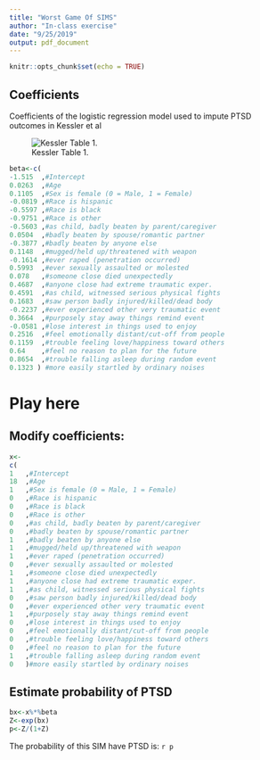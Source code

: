 ```yaml
---
title: "Worst Game Of SIMS"
author: "In-class exercise"
date: "9/25/2019"
output: pdf_document
---
```


```r
knitr::opts_chunk$set(echo = TRUE)
```

\tableofcontents
## Coefficients
Coefficients of the logistic regression model used to impute PTSD outcomes in Kessler et al\footnote{Kessler RC, Duncan GJ, Gennetian LA, et al.: Associations of housing mobility interventions for children in high-poverty neighborhoods with subsequent mental disorders during adolescence. JAMA. 2014; 311(9):
937–948.}


![Kessler Table 1.](T1.png)

```r
beta<-c(
-1.515  ,#Intercept
0.0263  ,#Age
0.1105  ,#Sex is female (0 = Male, 1 = Female)
-0.0819 ,#Race is hispanic
-0.5597 ,#Race is black
-0.9751 ,#Race is other
-0.5603 ,#as child, badly beaten by parent/caregiver
0.0504  ,#badly beaten by spouse/romantic partner
-0.3877 ,#badly beaten by anyone else
0.1148  ,#mugged/held up/threatened with weapon
-0.1614 ,#ever raped (penetration occurred)
0.5993  ,#ever sexually assaulted or molested
0.078   ,#someone close died unexpectedly
0.4687  ,#anyone close had extreme traumatic exper.
0.4591  ,#as child, witnessed serious physical fights
0.1683  ,#saw person badly injured/killed/dead body
-0.2237 ,#ever experienced other very traumatic event
0.3664  ,#purposely stay away things remind event
-0.0581 ,#lose interest in things used to enjoy
0.2516  ,#feel emotionally distant/cut-off from people
0.1159  ,#trouble feeling love/happiness toward others
0.64    ,#feel no reason to plan for the future
0.8654  ,#trouble falling asleep during random event
0.1323 ) #more easily startled by ordinary noises
```

\newpage

# Play here 

## Modify coefficients: 

```r
x<-
c(
1   ,#Intercept
18  ,#Age
1   ,#Sex is female (0 = Male, 1 = Female)
0   ,#Race is hispanic
0   ,#Race is black
0   ,#Race is other
0   ,#as child, badly beaten by parent/caregiver
0   ,#badly beaten by spouse/romantic partner
1   ,#badly beaten by anyone else
1   ,#mugged/held up/threatened with weapon
1   ,#ever raped (penetration occurred)
0   ,#ever sexually assaulted or molested
1   ,#someone close died unexpectedly
1   ,#anyone close had extreme traumatic exper.
1   ,#as child, witnessed serious physical fights
0   ,#saw person badly injured/killed/dead body
0   ,#ever experienced other very traumatic event
1   ,#purposely stay away things remind event
0   ,#lose interest in things used to enjoy
0   ,#feel emotionally distant/cut-off from people
0   ,#trouble feeling love/happiness toward others
0   ,#feel no reason to plan for the future
1   ,#trouble falling asleep during random event
0   )#more easily startled by ordinary noises
```

## Estimate probability of PTSD

```r
bx<-x%*%beta
Z<-exp(bx)
p<-Z/(1+Z)
```

The probability of this SIM have PTSD is: `r p`



